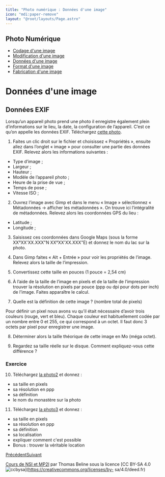 ```yaml
---
title: "Photo numérique : Données d'une image"
icon: "mdi:paper-remove"
layout: "@root/layouts/Page.astro"
---
```

 
## Photo Numérique

  * [Codage d'une image](codage-image)
  * [Modification d'une image](modification-image)
  * [Données d'une image](donnees-format-image)
  * [Format d'une image](format-image)
  * [Fabrication d'une image](fabrication-image)

# Données d'une image

## Données EXIF

Lorsqu’un appareil photo prend une photo il enregistre également plein
d’informations sur le lieu, la date, la configuration de l’appareil. C’est ce
qu’on appelle les données EXIF. Téléchargez [cette photo](/cours/photo.jpg).

1. Faites un clic droit sur le fichier et choisissez « Propriétés »,
ensuite allez dans l’onglet « image » pour consulter une partie des données
EXIF. Relevez alors les informations suivantes :

  * Type d’image ;
  * Largeur ;
  * Hauteur ;
  * Modèle de l’appareil photo ;
  * Heure de la prise de vue ;
  * Temps de pose ;
  * Vitesse ISO ;

2. Ouvrez l’image avec Gimp et dans le menu « Image » sélectionnez «
Métadonnées → afficher les métadonnées ». On trouve ici l’intégralité de
métadonnées. Relevez alors les coordonnées GPS du lieu :

  * Latitude ;
  * Longitude ;

3. Saisissez ces coordonnées dans Google Maps (sous la forme
XX°XX'XX.XXX"N XX°XX'XX.XXX"E) et donnez le nom du lac sur la photo.

4. Dans Gimp faites « Alt + Entrée » pour voir les propriétés de l’image.
Relevez alors la taille de l’impression.

5. Convertissez cette taille en pouces (1 pouce = 2,54 cm)

6. À l’aide de la taille de l’image en pixels et de la taille de
l’impression trouver la résolution en pixels par pouce (ppp ou dpi pour dots
per inch) de l’image. Faites apparaître le calcul.

7. Quelle est la définition de cette image ? (nombre total de pixels)

Pour définir un pixel nous avons vu qu’il était nécessaire d’avoir trois
couleurs (rouge, vert et bleu). Chaque couleur est habituellement codée par un
nombre entre 0 et 255, ce qui correspond à un octet. Il faut donc 3 octets par
pixel pour enregistrer une image.

8. Déterminer alors la taille théorique de cette image en Mo (méga octet).

9. Regardez sa taille réelle sur le disque. Comment expliquez-vous cette
différence ?

### Exercice

10. Téléchargez [la photo2](/cours/photo2.jpg) et donnez :

  * sa taille en pixels
  * sa résolution en ppp
  * sa définition
  * le nom du monastère sur la photo

11. Téléchargez [la photo3](/cours/photo3.jpg) et donnez :

  * sa taille en pixels
  * sa résolution en ppp
  * sa définition
  * sa localisation
  * expliquer comment c'est possible
  * Bonus : trouver la véritable location

[Précédent](modification-image)[Suivant](format-image)

[Cours de NSI et MP2I](https://kxs.fr/cours/) par Thomas Beline sous la
licence [CC BY-SA 4.0
![ccbysa](//cours/ccbysa.svg)](https://creativecommons.org/licenses/by-
sa/4.0/deed.fr)

